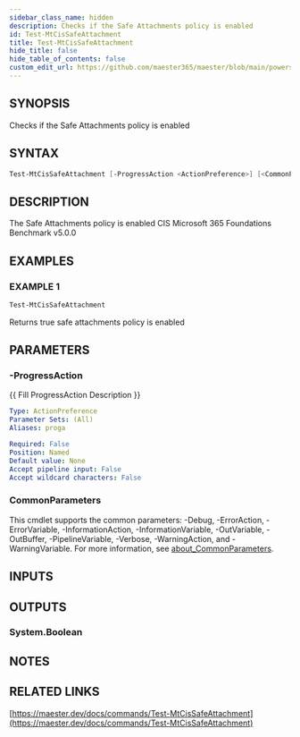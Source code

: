 ```yaml
---
sidebar_class_name: hidden
description: Checks if the Safe Attachments policy is enabled
id: Test-MtCisSafeAttachment
title: Test-MtCisSafeAttachment
hide_title: false
hide_table_of_contents: false
custom_edit_url: https://github.com/maester365/maester/blob/main/powershell/public/Test-MtCisSafeAttachment.ps1
---
```


## SYNOPSIS

Checks if the Safe Attachments policy is enabled

## SYNTAX

```powershell
Test-MtCisSafeAttachment [-ProgressAction <ActionPreference>] [<CommonParameters>]
```

## DESCRIPTION

The Safe Attachments policy is enabled
CIS Microsoft 365 Foundations Benchmark v5.0.0

## EXAMPLES

### EXAMPLE 1

```powershell
Test-MtCisSafeAttachment
```

Returns true safe attachments policy is enabled

## PARAMETERS

### -ProgressAction

\{\{ Fill ProgressAction Description \}\}

```yaml
Type: ActionPreference
Parameter Sets: (All)
Aliases: proga

Required: False
Position: Named
Default value: None
Accept pipeline input: False
Accept wildcard characters: False
```

### CommonParameters

This cmdlet supports the common parameters: -Debug, -ErrorAction, -ErrorVariable, -InformationAction, -InformationVariable, -OutVariable, -OutBuffer, -PipelineVariable, -Verbose, -WarningAction, and -WarningVariable. For more information, see [about_CommonParameters](http://go.microsoft.com/fwlink/?LinkID=113216).

## INPUTS

## OUTPUTS

### System.Boolean

## NOTES

## RELATED LINKS

[https://maester.dev/docs/commands/Test-MtCisSafeAttachment](https://maester.dev/docs/commands/Test-MtCisSafeAttachment)
